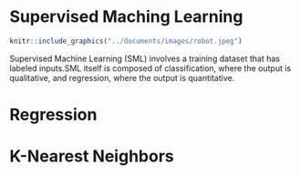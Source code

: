 # Supervised Maching Learning

```r
knitr::include_graphics("../documents/images/robot.jpeg")  
```

Supervised Machine Learning (SML) involves a training dataset that has labeled inputs.SML itself is composed of classification, where the output is qualitative, and regression, where the output is quantitative. 

# Regression

# K-Nearest Neighbors

